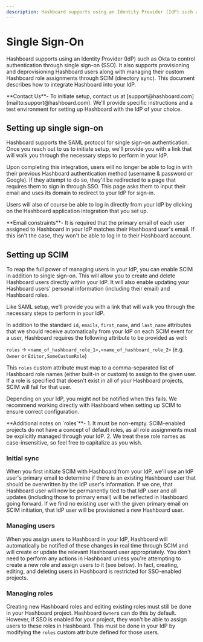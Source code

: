 ```yaml
---
description: Hashboard supports using an Identity Provider (IdP) such as Okta to control authentication through single sign-on (SSO).
---
```



# Single Sign-On

Hashboard supports using an Identity Provider (IdP) such as Okta to control authentication through single sign-on (SSO).
It also supports provisioning and deprovisioning Hashboard users along with managing their custom Hashboard
role assignments through SCIM (directory sync). This document describes how to integrate Hashboard into your IdP.

<Callout>
  **Contact Us**- To initiate setup, contact us at
  [support@hashboard.com](mailto:support@hashboard.com). We'll provide specific
  instructions and a test environment for setting up Hashboard with the IdP of
  your choice.
</Callout>

## Setting up single sign-on

Hashboard supports the SAML protocol for single sign-on authentication. Once you reach out to us to
initiate setup, we'll provide you with a link that will walk you through the necessary steps to perform in your IdP.

Upon completing this integration, users will no longer be able to log in with their previous Hashboard authentication method
(username & password or Google). If they attempt to do so, they'll be redirected to a page that requires them to sign in
through SSO. This page asks them to input their email and uses its domain to redirect to your IdP for sign-in.

Users will also of course be able to log in directly from your IdP by clicking on the Hashboard application integration that you set up.

<Callout type="warning">
  **Email constraints**- It is required that the primary email of each user
  assigned to Hashboard in your IdP matches their Hashboard user's email. If
  this isn't the case, they won't be able to log in to their Hashboard account.
</Callout>

## Setting up SCIM

To reap the full power of managing users in your IdP, you can enable SCIM in addition to single sign-on. This will allow you
to create and delete Hashboard users directly within your IdP. It will also enable updating your Hashboard users' personal information
(including their email) and Hashboard roles.

Like SAML setup, we'll provide you with a link that will walk you through the necessary steps to perform in your IdP.

In addition to the standard `id`, `emails`, `first_name`, and `last_name` attributes that we should receive automatically from your IdP on each
SCIM event for a user, Hashboard requires the following attribute to be provided as well:

`roles` → `<name_of_hashboard_role_1>,<name_of_hashboard_role_2>`
(e.g. `Owner` or `Editor,SomeCustomRole`)

This `roles` custom attribute must map to a comma-separated list of Hashboard role names (either built-in or custom) to assign to the given user.
If a role is specified that doesn't exist in all of your Hashboard projects, SCIM will fail for that user.

Depending on your IdP, you might not be notified when this fails. We recommend working directly with Hashboard when setting up SCIM to ensure correct configuration.

<Callout type="info">
  **Additional notes on `roles`**- 1. It must be non-empty. SCIM-enabled
  projects do not have a concept of default roles, as all role assignments must
  be explicitly managed through your IdP. 2. We treat these role names as
  case-insensitive, so feel free to capitalize as you wish.
</Callout>

### Initial sync

When you first initiate SCIM with Hashboard from your IdP, we'll use an IdP user's primary email to determine if there is an existing Hashboard user that should be
overwritten by the IdP user's information. If we one, that Hashboard user will now be permanently tied to that IdP user and all updates (including those to primary
email) will be reflected in Hashboard going forward. If we find no existing user with the given primary email on SCIM initiation, that IdP user will be provisioned
a new Hashboard user.

### Managing users

When you assign users to Hashboard in your IdP, Hashboard will automatically be notified of these changes in real time through SCIM and will create or update the relevant
Hashboard user appropriately. You don't need to perform any actions in Hashboard unless you're attempting to create a new role and assign users to it (see below). In fact,
creating, editing, and deleting users in Hashboard is restricted for SSO-enabled projects.

### Managing roles

Creating new Hashboard roles and editing existing roles must still be done in your Hashboard project. Hashboard `Owner`s can do this by default. However, if SSO is enabled for your
project, they won't be able to assign users to these roles in Hashboard. This must be done in your IdP by modifying the `roles` custom attribute defined for those users.
